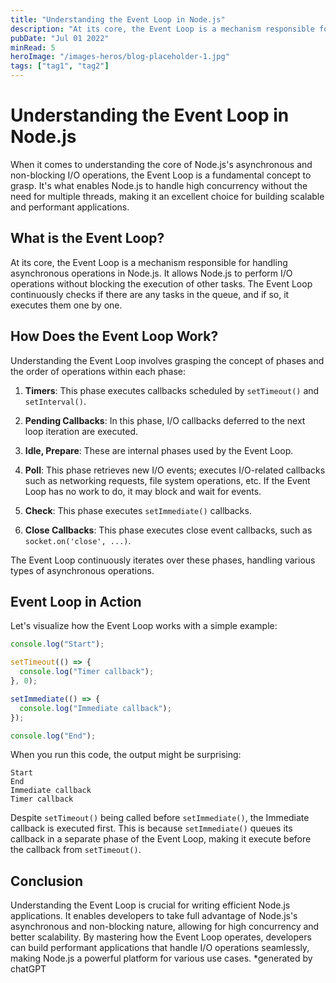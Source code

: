 ```yaml
---
title: "Understanding the Event Loop in Node.js"
description: "At its core, the Event Loop is a mechanism responsible for handling asynchronous operations in Node.js. It allows Node.js to perform I/O operations without blocking the execution of other tasks."
pubDate: "Jul 01 2022"
minRead: 5
heroImage: "/images-heros/blog-placeholder-1.jpg"
tags: ["tag1", "tag2"]
---
```


# Understanding the Event Loop in Node.js

When it comes to understanding the core of Node.js's asynchronous and non-blocking I/O operations, the Event Loop is a fundamental concept to grasp. It's what enables Node.js to handle high concurrency without the need for multiple threads, making it an excellent choice for building scalable and performant applications.

## What is the Event Loop?

At its core, the Event Loop is a mechanism responsible for handling asynchronous operations in Node.js. It allows Node.js to perform I/O operations without blocking the execution of other tasks. The Event Loop continuously checks if there are any tasks in the queue, and if so, it executes them one by one.

## How Does the Event Loop Work?

Understanding the Event Loop involves grasping the concept of phases and the order of operations within each phase:

1. **Timers**: This phase executes callbacks scheduled by `setTimeout()` and `setInterval()`.

2. **Pending Callbacks**: In this phase, I/O callbacks deferred to the next loop iteration are executed.

3. **Idle, Prepare**: These are internal phases used by the Event Loop.

4. **Poll**: This phase retrieves new I/O events; executes I/O-related callbacks such as networking requests, file system operations, etc. If the Event Loop has no work to do, it may block and wait for events.

5. **Check**: This phase executes `setImmediate()` callbacks.

6. **Close Callbacks**: This phase executes close event callbacks, such as `socket.on('close', ...)`.

The Event Loop continuously iterates over these phases, handling various types of asynchronous operations.

## Event Loop in Action

Let's visualize how the Event Loop works with a simple example:

```javascript
console.log("Start");

setTimeout(() => {
  console.log("Timer callback");
}, 0);

setImmediate(() => {
  console.log("Immediate callback");
});

console.log("End");
```

When you run this code, the output might be surprising:

```
Start
End
Immediate callback
Timer callback
```

Despite `setTimeout()` being called before `setImmediate()`, the Immediate callback is executed first. This is because `setImmediate()` queues its callback in a separate phase of the Event Loop, making it execute before the callback from `setTimeout()`.

## Conclusion

Understanding the Event Loop is crucial for writing efficient Node.js applications. It enables developers to take full advantage of Node.js's asynchronous and non-blocking nature, allowing for high concurrency and better scalability. By mastering how the Event Loop operates, developers can build performant applications that handle I/O operations seamlessly, making Node.js a powerful platform for various use cases.
\*generated by chatGPT
